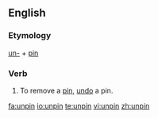 ==English==

===Etymology===
[[un-]] + [[pin]]

===Verb===
{{en-verb|unpins|unpinning|unpinned|unpinned}}

#To remove a [[pin]], [[undo]] a pin.

[[fa:unpin]]
[[io:unpin]]
[[te:unpin]]
[[vi:unpin]]
[[zh:unpin]]